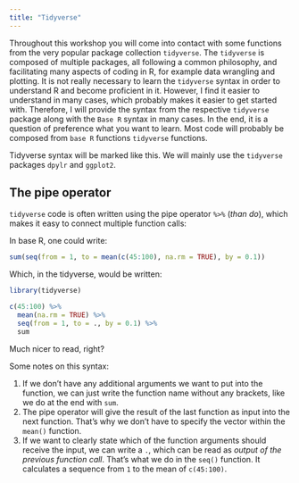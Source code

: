 ```yaml
---
title: "Tidyverse"
---
```

Throughout this workshop you will come into contact with some functions from the very popular package collection `tidyverse`. 
The `tidyverse` is composed of multiple packages, all following a common philosophy, and facilitating many aspects of coding in R, for example data wrangling and plotting. It is not really necessary to learn the `tidyverse` syntax in order to understand R and become proficient in it. However, I find it easier to understand in many cases, which probably makes it easier to get started with. 
Therefore, I will provide the syntax from the respective `tidyverse` package along with the `Base R` syntax in many cases.
In the end, it is a question of preference what you want to learn. Most code will probably be composed from `base R` functions `tidyverse` functions. 

::: tidy
Tidyverse syntax will be marked like this. 
We will mainly use the `tidyverse` packages `dpylr` and `ggplot2`. 
:::

## The pipe operator

`tidyverse` code is often written using the pipe operator `%>%` (*than do*), which makes it easy to connect multiple function calls:

In base R, one could write:
```r
sum(seq(from = 1, to = mean(c(45:100), na.rm = TRUE), by = 0.1))
```

Which, in the tidyverse, would be written:

::: tidy
```r
library(tidyverse)

c(45:100) %>%
  mean(na.rm = TRUE) %>%
  seq(from = 1, to = ., by = 0.1) %>%
  sum
```
:::

Much nicer to read, right?

Some notes on this syntax: 

1. If we don't have any additional arguments we want to put into the function, we can just write the function name without any brackets, like we do at the end with `sum`. 
1. The pipe operator will give the result of the last function as input into the next function. That's why we don't have to specify the vector within the `mean()` function.
1. If we want to clearly state which of the function arguments should receive the input, we can write a `.`, which can be read as *output of the previous function call*. That's what we do in the `seq()` function. It calculates a sequence from `1` to the mean of `c(45:100)`.
